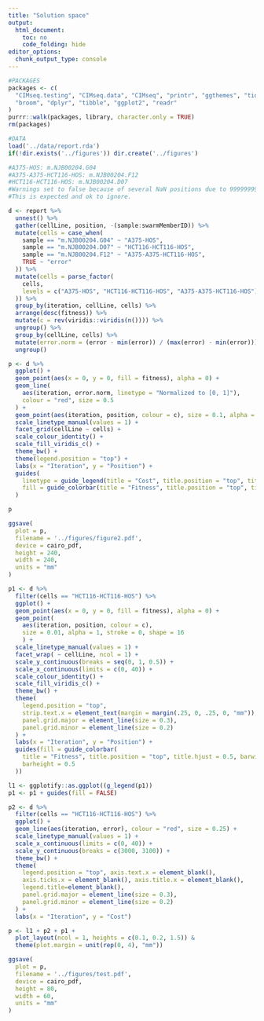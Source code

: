 ```yaml
---
title: "Solution space"
output:
  html_document:
    toc: no
    code_folding: hide
editor_options: 
  chunk_output_type: console
---
```


```r
#PACKAGES
packages <- c(
  "CIMseq.testing", "CIMseq.data", "CIMseq", "printr", "ggthemes", "tidyr", 
  "broom", "dplyr", "tibble", "ggplot2", "readr"
)
purrr::walk(packages, library, character.only = TRUE)
rm(packages)

#DATA
load('../data/report.rda')
if(!dir.exists('../figures')) dir.create('../figures')
```


```r
#A375-HOS: m.NJB00204.G04
#A375-A375-HCT116-HOS: m.NJB00204.F12
#HCT116-HCT116-HOS: m.NJB00204.D07
#Warnings set to false because of several NaN positions due to 999999999 fitness
#This is expected and ok to ignore.

d <- report %>% 
  unnest() %>% 
  gather(cellLine, position, -(sample:swarmMemberID)) %>% 
  mutate(cells = case_when(
    sample == "m.NJB00204.G04" ~ "A375-HOS",
    sample == "m.NJB00204.D07" ~ "HCT116-HCT116-HOS",
    sample == "m.NJB00204.F12" ~ "A375-A375-HCT116-HOS",
    TRUE ~ "error"
  )) %>%
  mutate(cells = parse_factor(
    cells,
    levels = c("A375-HOS", "HCT116-HCT116-HOS", "A375-A375-HCT116-HOS")
  )) %>%
  group_by(iteration, cellLine, cells) %>%
  arrange(desc(fitness)) %>%
  mutate(c = rev(viridis::viridis(n()))) %>%
  ungroup() %>%
  group_by(cellLine, cells) %>%
  mutate(error.norm = (error - min(error)) / (max(error) - min(error))) %>%
  ungroup() 

p <- d %>%
  ggplot() +
  geom_point(aes(x = 0, y = 0, fill = fitness), alpha = 0) +
  geom_line(
    aes(iteration, error.norm, linetype = "Normalized to [0, 1]"),
    colour = "red", size = 0.5
  ) +
  geom_point(aes(iteration, position, colour = c), size = 0.1, alpha = 1) +
  scale_linetype_manual(values = 1) +
  facet_grid(cellLine ~ cells) +
  scale_colour_identity() +
  scale_fill_viridis_c() +
  theme_bw() +
  theme(legend.position = "top") +
  labs(x = "Iteration", y = "Position") +
  guides(
    linetype = guide_legend(title = "Cost", title.position = "top", title.hjust = 0.5),
    fill = guide_colorbar(title = "Fitness", title.position = "top", title.hjust = 0.5, barwidth = 12)
  )

p 

ggsave(
  plot = p,
  filename = '../figures/figure2.pdf',
  device = cairo_pdf,
  height = 240,
  width = 240,
  units = "mm"
)
```

```r
p1 <- d %>%
  filter(cells == "HCT116-HCT116-HOS") %>%
  ggplot() +
  geom_point(aes(x = 0, y = 0, fill = fitness), alpha = 0) +
  geom_point(
    aes(iteration, position, colour = c),
    size = 0.01, alpha = 1, stroke = 0, shape = 16
    ) +
  scale_linetype_manual(values = 1) +
  facet_wrap( ~ cellLine, ncol = 1) +
  scale_y_continuous(breaks = seq(0, 1, 0.5)) +
  scale_x_continuous(limits = c(0, 40)) +
  scale_colour_identity() +
  scale_fill_viridis_c() +
  theme_bw() +
  theme(
    legend.position = "top", 
    strip.text.x = element_text(margin = margin(.25, 0, .25, 0, "mm")),
    panel.grid.major = element_line(size = 0.3),
    panel.grid.minor = element_line(size = 0.2)
  ) +
  labs(x = "Iteration", y = "Position") +
  guides(fill = guide_colorbar(
    title = "Fitness", title.position = "top", title.hjust = 0.5, barwidth = 8, 
    barheight = 0.5
  ))

l1 <- ggplotify::as.ggplot((g_legend(p1))
p1 <- p1 + guides(fill = FALSE)

p2 <- d %>%
  filter(cells == "HCT116-HCT116-HOS") %>%
  ggplot() +
  geom_line(aes(iteration, error), colour = "red", size = 0.25) +
  scale_linetype_manual(values = 1) +
  scale_x_continuous(limits = c(0, 40)) +
  scale_y_continuous(breaks = c(3000, 3100)) +
  theme_bw() +
  theme(
    legend.position = "top", axis.text.x = element_blank(),
    axis.ticks.x = element_blank(), axis.title.x = element_blank(),
    legend.title=element_blank(),
    panel.grid.major = element_line(size = 0.3),
    panel.grid.minor = element_line(size = 0.2)
  ) +
  labs(x = "Iteration", y = "Cost")

p <- l1 + p2 + p1 + 
  plot_layout(ncol = 1, heights = c(0.1, 0.2, 1.5)) & 
  theme(plot.margin = unit(rep(0, 4), "mm"))

ggsave(
  plot = p,
  filename = '../figures/test.pdf',
  device = cairo_pdf,
  height = 80,
  width = 60,
  units = "mm"
)

```

